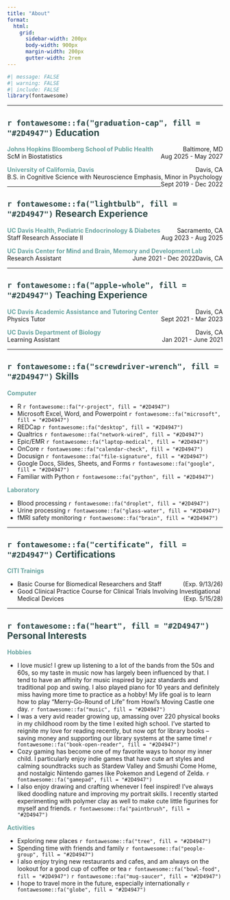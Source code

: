 ```yaml
---
title: "About"
format:
  html: 
    grid:
      sidebar-width: 200px
      body-width: 900px
      margin-width: 200px
      gutter-width: 2rem
---
```


```r
#| message: FALSE
#| warning: FALSE
#| include: FALSE
library(fontawesome)
```

---

## <span style="color:  #2D4947;"> `r fontawesome::fa("graduation-cap", fill = "#2D4947")` Education</span>


**<span style="color:  #68A39F;"> Johns Hopkins Bloomberg School of Public Health</span>** [Baltimore, MD]{style="float:right"}
<br>ScM in Biostatistics [Aug 2025 - May 2027]{style="float:right"}

**<span style="color:  #68A39F;"> University of California, Davis</span>** [Davis, CA]{style="float:right"}
<br>B.S. in Cognitive Science with Neuroscience Emphasis, Minor in Psychology [Sept 2019 - Dec 2022]{style="float:right"}

---

## <span style="color:  #2D4947;"> `r fontawesome::fa("lightbulb", fill = "#2D4947")` Research Experience</span>


**<span style="color:  #68A39F;"> UC Davis Health, Pediatric Endocrinology & Diabetes</span>** [Sacramento, CA]{style="float:right"}
<br>Staff Research Associate II [Aug 2023 - Aug 2025]{style="float:right"}

**<span style="color:  #68A39F;"> UC Davis Center for Mind and Brain, Memory and Development Lab</span>** [Davis, CA]{style="float:right"}
<br>Research Assistant [June 2021 - Dec 2022]{style="float:right"}


---

## <span style="color:  #2D4947;"> `r fontawesome::fa("apple-whole", fill = "#2D4947")` Teaching Experience</span>

**<span style="color:  #68A39F;"> UC Davis Academic Assistance and Tutoring Center</span>** [Davis, CA]{style="float:right"}
<br>Physics Tutor [Sept 2021 - Mar 2023]{style="float:right"}

**<span style="color:  #68A39F;"> UC Davis Department of Biology</span>** [Davis, CA]{style="float:right"}
<br>Learning Assistant [Jan 2021 - June 2021]{style="float:right"}

---

## <span style="color:  #2D4947;"> `r fontawesome::fa("screwdriver-wrench", fill = "#2D4947")` Skills</span>

::: {layout-ncol=2}
::: {.left}
**<span style="color:  #68A39F;"> Computer</span>**

-   R `r fontawesome::fa("r-project", fill = "#2D4947")`
-   Microsoft Excel, Word, and Powerpoint `r fontawesome::fa("microsoft", fill = "#2D4947")`
-   REDCap `r fontawesome::fa("desktop", fill = "#2D4947")`
-   Qualtrics `r fontawesome::fa("network-wired", fill = "#2D4947")`
-   Epic/EMR `r fontawesome::fa("laptop-medical", fill = "#2D4947")`
-   OnCore `r fontawesome::fa("calendar-check", fill = "#2D4947")`
-   Docusign `r fontawesome::fa("file-signature", fill = "#2D4947")`
-   Google Docs, Slides, Sheets, and Forms `r fontawesome::fa("google", fill = "#2D4947")`
-   Familiar with Python `r fontawesome::fa("python", fill = "#2D4947")`
::: 

:::{.right}
**<span style="color:  #68A39F;"> Laboratory</span>**

-   Blood processing `r fontawesome::fa("droplet", fill = "#2D4947")`
-   Urine processing `r fontawesome::fa("glass-water", fill = "#2D4947")`
-   fMRI safety monitoring `r fontawesome::fa("brain", fill = "#2D4947")`
:::
:::

---

## <span style="color:  #2D4947;"> `r fontawesome::fa("certificate", fill = "#2D4947")` Certifications</span>
**<span style="color:  #68A39F;"> CITI Trainigs</span>**

- Basic Course for Biomedical Researchers and Staff [(Exp. 9/13/26)]{style="float:right"}
- Good Clinical Practice Course for Clinical Trials Involving Investigational Medical Devices [(Exp. 5/15/28)]{style="float:right"}

---

## <span style="color:  #2D4947;"> `r fontawesome::fa("heart", fill = "#2D4947")` Personal Interests</span>

**<span style="color:  #68A39F;"> Hobbies</span>**

- I love music! I grew up listening to a lot of the bands from the 50s and 60s, so my taste in music now has largely been influenced by that. I tend to have an affinity for music inspired by jazz standards and traditional pop and swing. I also played piano for 10 years and definitely miss having more time to practice as a hobby! My life goal is to learn how to play "Merry-Go-Round of Life" from Howl's Moving Castle one day. `r fontawesome::fa("music", fill = "#2D4947")`
- I was a very avid reader growing up, amassing over 220 physical books in my childhood room by the time I exited high school. I've started to reignite my love for reading recently, but now opt for library books -- saving money and supporting our library systems at the same time! `r fontawesome::fa("book-open-reader", fill = "#2D4947")`
- Cozy gaming has become one of my favorite ways to honor my inner child. I particularly enjoy indie games that have cute art styles and calming soundtracks such as Stardew Valley and Smushi Come Home, and nostalgic Nintendo games like Pokemon and Legend of Zelda. `r fontawesome::fa("gamepad", fill = "#2D4947")` 
- I also enjoy drawing and crafting whenever I feel inspired! I've always liked doodling nature and improving my portrait skills. I recently started experimenting with polymer clay as well to make cute little figurines for myself and friends. `r fontawesome::fa("paintbrush", fill = "#2D4947")` 

**<span style="color:  #68A39F;"> Activities</span>**

- Exploring new places `r fontawesome::fa("tree", fill = "#2D4947")`
- Spending time with friends and family `r fontawesome::fa("people-group", fill = "#2D4947")`
- I also enjoy trying new restaurants and cafes, and am always on the lookout for a good cup of coffee or tea `r fontawesome::fa("bowl-food", fill = "#2D4947")` `r fontawesome::fa("mug-saucer", fill = "#2D4947")`
- I hope to travel more in the future, especially internationally `r fontawesome::fa("globe", fill = "#2D4947")`